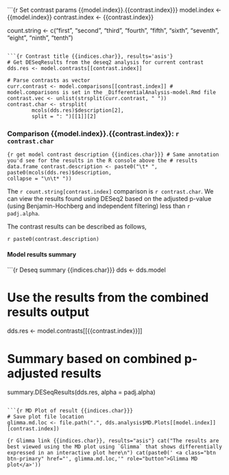 ```{r Set contrast params {{model.index}}.{{contrast.index}}}
model.index <- {{model.index}}
contrast.index <- {{contrast.index}}

count.string <- c("first", "second", "third", "fourth",
                  "fifth", "sixth", "seventh", "eight", "ninth", "tenth")
```

```{r Contrast title {{indices.char}}, results='asis'}
# Get DESeqResults from the deseq2 analysis for current contrast
dds.res <- model.contrasts[[contrast.index]]

# Parse contrasts as vector
curr.contrast <- model.comparisons[[contrast.index]] # model.comparisons is set in the _DifferentialAnalysis-model.Rmd file
contrast.vec <- unlist(strsplit(curr.contrast, " "))
contrast.char <- strsplit(
        mcols(dds.res)$description[2], 
        split = ": ")[[1]][2]
```

### Comparison {{model.index}}.{{contrast.index}}: `r contrast.char`

```{r get model contrast description {{indices.char}}}
# Same annotation you'd see for the results in the R console above the
# results data.frame
contrast.description <- paste0("\t* ",
                               paste0(mcols(dds.res)$description, 
                               collapse = "\n\t* "))
```

The `r count.string[contrast.index]` comparison is `r contrast.char`. We can view the results found using DESeq2 based on the adjusted p-value (using Benjamin-Hochberg and independent filtering) less than `r padj.alpha`.

The contrast results can be described as follows,

`r paste0(contrast.description)`

#### Model results summary

```{r Deseq summary {{indices.char}}}
dds <- dds.model

# Use the results from the combined results output
dds.res <- model.contrasts[[{{contrast.index}}]]

# Summary based on combined p-adjusted results
summary.DESeqResults(dds.res, alpha = padj.alpha)
```

```{r MD Plot of result {{indices.char}}}
# Save plot file location
glimma.md.loc <- file.path(".", dds.analysis$MD.Plots[[model.index]][contrast.index])
```

```{r Glimma link {{indices.char}}, results="asis"}
cat("The results are best viewed using the MD plot using `Glimma` that shows differentially expressed in an interactive plot here\n")
cat(paste0(' <a class="btn btn-primary" href="', glimma.md.loc,'" role="button">Glimma MD plot</a>'))
```



